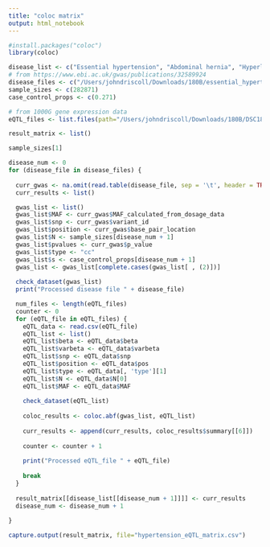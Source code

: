 ```yaml
---
title: "coloc matrix"
output: html_notebook
---
```


```r
#install.packages("coloc")
library(coloc)
```

```r
disease_list <- c("Essential hypertension", "Abdominal hernia", "Hyperlipidemia", "Osteoarthrosis", "Cardiac dysrhythmias", "Asthma", "Cataract", "Coronary atherosclerosis", "Type 2 diabetes", "Parkinson's disease", "Alzheimer's disease", "Schizophrenia")
# from https://www.ebi.ac.uk/gwas/publications/32589924
disease_files <- c("/Users/johndriscoll/Downloads/180B/essential_hypertension.tsv")
sample_sizes <- c(282871)
case_control_props <- c(0.271)

# from 1000G gene expression data
eQTL_files <- list.files(path="/Users/johndriscoll/Downloads/180B/DSC180BFinalProject/eQTL_subsets/", pattern='ENSG.*', full.names = TRUE)

result_matrix <- list()
```

```r
sample_sizes[1]
```

```r
disease_num <- 0
for (disease_file in disease_files) {
  
  curr_gwas <- na.omit(read.table(disease_file, sep = '\t', header = TRUE))
  curr_results <- list()

  gwas_list <- list()
  gwas_list$MAF <- curr_gwas$MAF_calculated_from_dosage_data
  gwas_list$snp <- curr_gwas$variant_id
  gwas_list$position <- curr_gwas$base_pair_location
  gwas_list$N <- sample_sizes[disease_num + 1]
  gwas_list$pvalues <- curr_gwas$p_value
  gwas_list$type <- "cc"
  gwas_list$s <- case_control_props[disease_num + 1]
  gwas_list <- gwas_list[complete.cases(gwas_list[ , (2)])]
  
  check_dataset(gwas_list)
  print("Processed disease file " + disease_file)

  num_files <- length(eQTL_files)
  counter <- 0
  for (eQTL_file in eQTL_files) {
    eQTL_data <- read.csv(eQTL_file)
    eQTL_list <- list()
    eQTL_list$beta <- eQTL_data$beta
    eQTL_list$varbeta <- eQTL_data$varbeta
    eQTL_list$snp <- eQTL_data$snp
    eQTL_list$position <- eQTL_data$pos
    eQTL_list$type <- eQTL_data[, 'type'][1]
    eQTL_list$N <- eQTL_data$N[0]
    eQTL_list$MAF <- eQTL_data$MAF
    
    check_dataset(eQTL_list)
    
    coloc_results <- coloc.abf(gwas_list, eQTL_list)
    
    curr_results <- append(curr_results, coloc_results$summary[[6]])
    
    counter <- counter + 1
    
    print("Processed eQTL_file " + eQTL_file)
    
    break
  }
  
  result_matrix[[disease_list[[disease_num + 1]]]] <- curr_results
  disease_num <- disease_num + 1
  
}
```

```r
capture.output(result_matrix, file="hypertension_eQTL_matrix.csv")
```


